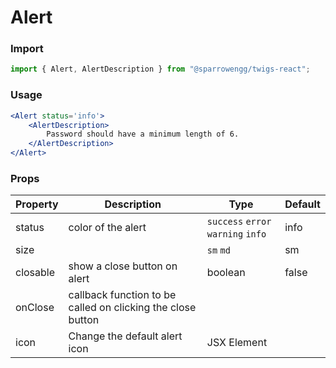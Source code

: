 # Alert

### Import

```jsx
import { Alert, AlertDescription } from "@sparrowengg/twigs-react";
```


### Usage 
```jsx live
<Alert status='info'> 
    <AlertDescription>
        Password should have a minimum length of 6.
    </AlertDescription>
</Alert>
```


### Props
| Property | Description                                                 | Type                       | Default |
|----------|-------------------------------------------------------------|----------------------------|---------|
| status   | color of the alert                                          | `success` `error` `warning` `info` | info    |
| size     |                                                             | `sm` `md`                      | sm      |
| closable | show a close button on alert                                | boolean                    | false   |
| onClose  | callback function to be called on clicking the close button |                            |         |
| icon     | Change the default alert icon                               | JSX Element                |         |
